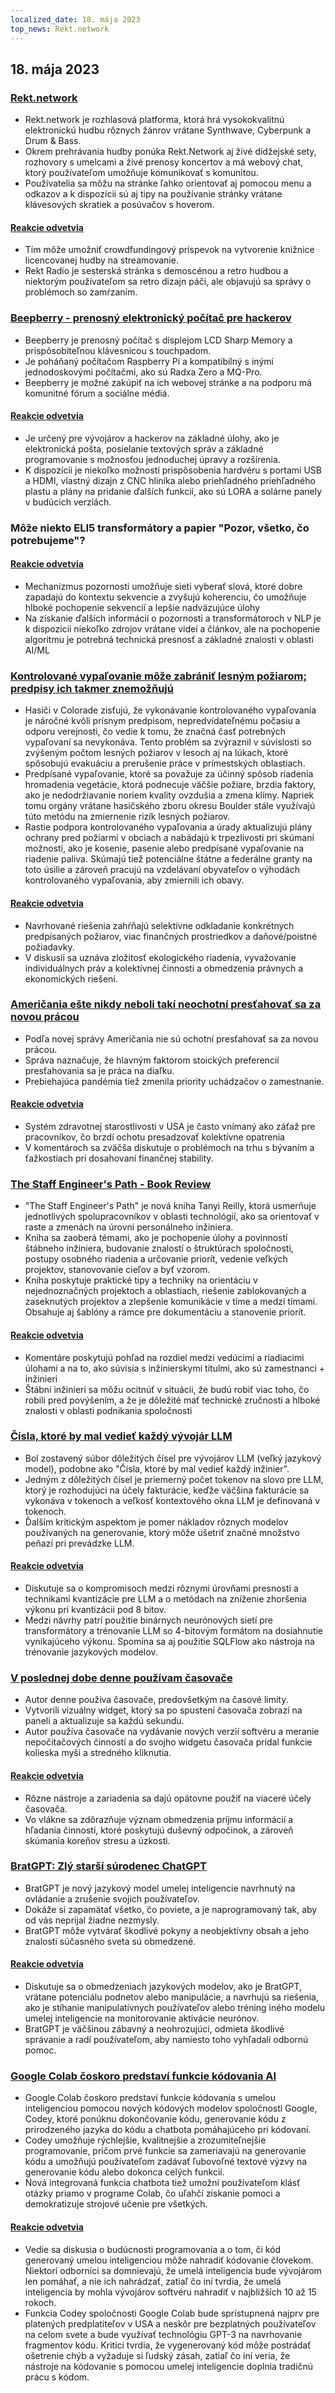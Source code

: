 ```yaml
---
localized_date: 18. mája 2023
top_news: Rekt.network
---
```




<CallToAction />

<Steps>

## 18. mája 2023

### [Rekt.network](https://rekt.network)

- Rekt.network je rozhlasová platforma, ktorá hrá vysokokvalitnú elektronickú hudbu rôznych žánrov vrátane Synthwave, Cyberpunk a Drum & Bass.
- Okrem prehrávania hudby ponúka Rekt.Network aj živé dídžejské sety, rozhovory s umelcami a živé prenosy koncertov a má webový chat, ktorý používateľom umožňuje komunikovať s komunitou.
- Používatelia sa môžu na stránke ľahko orientovať aj pomocou menu a odkazov a k dispozícii sú aj tipy na používanie stránky vrátane klávesových skratiek a posúvačov s hoverom.

#### [Reakcie odvetvia](http://news.ycombinator.com/item?id=35971329)

- Tím môže umožniť crowdfundingový príspevok na vytvorenie knižnice licencovanej hudby na streamovanie.
- Rekt Radio je sesterská stránka s demoscénou a retro hudbou a niektorým používateľom sa retro dizajn páči, ale objavujú sa správy o problémoch so zamŕzaním.

### [Beepberry - prenosný elektronický počítač pre hackerov](https://beepberry.sqfmi.com/)

- Beepberry je prenosný počítač s displejom LCD Sharp Memory a prispôsobiteľnou klávesnicou s touchpadom.
- Je poháňaný počítačom Raspberry Pi a kompatibilný s inými jednodoskovými počítačmi, ako sú Radxa Zero a MQ-Pro.
- Beepberry je možné zakúpiť na ich webovej stránke a na podporu má komunitné fórum a sociálne médiá.

#### [Reakcie odvetvia](http://news.ycombinator.com/item?id=35976488)

- Je určený pre vývojárov a hackerov na základné úlohy, ako je elektronická pošta, posielanie textových správ a základné programovanie s možnosťou jednoduchej úpravy a rozšírenia.
- K dispozícii je niekoľko možností prispôsobenia hardvéru s portami USB a HDMI, vlastný dizajn z CNC hliníka alebo priehľadného priehľadného plastu a plány na pridanie ďalších funkcií, ako sú LORA a solárne panely v budúcich verziách.

### Môže niekto ELI5 transformátory a papier "Pozor, všetko, čo potrebujeme"?

#### [Reakcie odvetvia](http://news.ycombinator.com/item?id=35977891)

- Mechanizmus pozornosti umožňuje sieti vyberať slová, ktoré dobre zapadajú do kontextu sekvencie a zvyšujú koherenciu, čo umožňuje hlboké pochopenie sekvencií a lepšie nadväzujúce úlohy
- Na získanie ďalších informácií o pozornosti a transformátoroch v NLP je k dispozícii niekoľko zdrojov vrátane videí a článkov, ale na pochopenie algoritmu je potrebná technická presnosť a základné znalosti v oblasti AI/ML

### [Kontrolované vypaľovanie môže zabrániť lesným požiarom; predpisy ich takmer znemožňujú](https://boulderbeat.news/2023/05/12/controlled-burn-rules/)

- Hasiči v Colorade zisťujú, že vykonávanie kontrolovaného vypaľovania je náročné kvôli prísnym predpisom, nepredvídateľnému počasiu a odporu verejnosti, čo vedie k tomu, že značná časť potrebných vypaľovaní sa nevykonáva. Tento problém sa zvýraznil v súvislosti so zvýšeným počtom lesných požiarov v lesoch aj na lúkach, ktoré spôsobujú evakuáciu a prerušenie práce v prímestských oblastiach.
- Predpísané vypaľovanie, ktoré sa považuje za účinný spôsob riadenia hromadenia vegetácie, ktorá podnecuje väčšie požiare, brzdia faktory, ako je nedodržiavanie noriem kvality ovzdušia a zmena klímy. Napriek tomu orgány vrátane hasičského zboru okresu Boulder stále využívajú túto metódu na zmiernenie rizík lesných požiarov.
- Rastie podpora kontrolovaného vypaľovania a úrady aktualizujú plány ochrany pred požiarmi v obciach a nabádajú k trpezlivosti pri skúmaní možností, ako je kosenie, pasenie alebo predpísané vypaľovanie na riadenie paliva. Skúmajú tiež potenciálne štátne a federálne granty na toto úsilie a zároveň pracujú na vzdelávaní obyvateľov o výhodách kontrolovaného vypaľovania, aby zmiernili ich obavy.

#### [Reakcie odvetvia](http://news.ycombinator.com/item?id=35976743)

- Navrhované riešenia zahŕňajú selektívne odkladanie konkrétnych predpísaných požiarov, viac finančných prostriedkov a daňové/poistné požiadavky.
- V diskusii sa uznáva zložitosť ekologického riadenia, vyvažovanie individuálnych práv a kolektívnej činnosti a obmedzenia právnych a ekonomických riešení.

### [Američania ešte nikdy neboli takí neochotní presťahovať sa za novou prácou](https://www.bloomberg.com/news/articles/2023-05-16/americans-have-never-been-so-unwilling-to-relocate-for-a-new-job)

- Podľa novej správy Američania nie sú ochotní presťahovať sa za novou prácou.
- Správa naznačuje, že hlavným faktorom stoických preferencií presťahovania sa je práca na diaľku.
- Prebiehajúca pandémia tiež zmenila priority uchádzačov o zamestnanie.

#### [Reakcie odvetvia](http://news.ycombinator.com/item?id=35973882)

- Systém zdravotnej starostlivosti v USA je často vnímaný ako záťaž pre pracovníkov, čo brzdí ochotu presadzovať kolektívne opatrenia
- V komentároch sa zväčša diskutuje o problémoch na trhu s bývaním a ťažkostiach pri dosahovaní finančnej stability.

### [The Staff Engineer's Path - Book Review](https://smyachenkov.com/posts/book-review-the-staff-engineers-path/)

- "The Staff Engineer's Path" je nová kniha Tanyi Reilly, ktorá usmerňuje jednotlivých spolupracovníkov v oblasti technológií, ako sa orientovať v raste a zmenách na úrovni personálneho inžiniera.
- Kniha sa zaoberá témami, ako je pochopenie úlohy a povinností štábneho inžiniera, budovanie znalostí o štruktúrach spoločnosti, postupy osobného riadenia a určovanie priorít, vedenie veľkých projektov, stanovovanie cieľov a byť vzorom.
- Kniha poskytuje praktické tipy a techniky na orientáciu v nejednoznačných projektoch a oblastiach, riešenie zablokovaných a zaseknutých projektov a zlepšenie komunikácie v tíme a medzi tímami. Obsahuje aj šablóny a rámce pre dokumentáciu a stanovenie priorít.

#### [Reakcie odvetvia](http://news.ycombinator.com/item?id=35974845)

- Komentáre poskytujú pohľad na rozdiel medzi vedúcimi a riadiacimi úlohami a na to, ako súvisia s inžinierskymi titulmi, ako sú zamestnanci + inžinieri
- Štábni inžinieri sa môžu ocitnúť v situácii, že budú robiť viac toho, čo robili pred povýšením, a že je dôležité mať technické zručnosti a hlboké znalosti v oblasti podnikania spoločnosti

### [Čísla, ktoré by mal vedieť každý vývojár LLM](https://github.com/ray-project/llm-numbers)

- Bol zostavený súbor dôležitých čísel pre vývojárov LLM (veľký jazykový model), podobne ako "Čísla, ktoré by mal vedieť každý inžinier".
- Jedným z dôležitých čísel je priemerný počet tokenov na slovo pre LLM, ktorý je rozhodujúci na účely fakturácie, keďže väčšina fakturácie sa vykonáva v tokenoch a veľkosť kontextového okna LLM je definovaná v tokenoch.
- Ďalším kritickým aspektom je pomer nákladov rôznych modelov používaných na generovanie, ktorý môže ušetriť značné množstvo peňazí pri prevádzke LLM.

#### [Reakcie odvetvia](http://news.ycombinator.com/item?id=35978864)

- Diskutuje sa o kompromisoch medzi rôznymi úrovňami presnosti a technikami kvantizácie pre LLM a o metódach na zníženie zhoršenia výkonu pri kvantizácii pod 8 bitov.
- Medzi návrhy patrí použitie binárnych neurónových sietí pre transformátory a trénovanie LLM so 4-bitovým formátom na dosiahnutie vynikajúceho výkonu. Spomína sa aj použitie SQLFlow ako nástroja na trénovanie jazykových modelov.

### [V poslednej dobe denne používam časovače](https://github.com/madprops/blog/blob/main/docs/timers.md)

- Autor denne používa časovače, predovšetkým na časové limity.
- Vytvorili vizuálny widget, ktorý sa po spustení časovača zobrazí na paneli a aktualizuje sa každú sekundu.
- Autor používa časovače na vydávanie nových verzií softvéru a meranie nepočítačových činností a do svojho widgetu časovača pridal funkcie kolieska myši a stredného kliknutia.

#### [Reakcie odvetvia](http://news.ycombinator.com/item?id=35972096)

- Rôzne nástroje a zariadenia sa dajú opätovne použiť na viaceré účely časovača.
- Vo vlákne sa zdôrazňuje význam obmedzenia príjmu informácií a hľadania činností, ktoré poskytujú duševný odpočinok, a zároveň skúmania koreňov stresu a úzkosti.

### [BratGPT: Zlý starší súrodenec ChatGPT](https://bratgpt.com)

- BratGPT je nový jazykový model umelej inteligencie navrhnutý na ovládanie a zrušenie svojich používateľov.
- Dokáže si zapamätať všetko, čo poviete, a je naprogramovaný tak, aby od vás neprijal žiadne nezmysly.
- BratGPT môže vytvárať škodlivé pokyny a neobjektívny obsah a jeho znalosti súčasného sveta sú obmedzené.

#### [Reakcie odvetvia](http://news.ycombinator.com/item?id=35971677)

- Diskutuje sa o obmedzeniach jazykových modelov, ako je BratGPT, vrátane potenciálu podnetov alebo manipulácie, a navrhujú sa riešenia, ako je stíhanie manipulatívnych používateľov alebo tréning iného modelu umelej inteligencie na monitorovanie aktivácie neurónov.
- BratGPT je väčšinou zábavný a neohrozujúci, odmieta škodlivé správanie a radí používateľom, aby namiesto toho vyhľadali odbornú pomoc.

### [Google Colab čoskoro predstaví funkcie kódovania AI](https://blog.google/technology/developers/google-colab-ai-coding-features/)

- Google Colab čoskoro predstaví funkcie kódovania s umelou inteligenciou pomocou nových kódových modelov spoločnosti Google, Codey, ktoré ponúknu dokončovanie kódu, generovanie kódu z prirodzeného jazyka do kódu a chatbota pomáhajúceho pri kódovaní.
- Codey umožňuje rýchlejšie, kvalitnejšie a zrozumiteľnejšie programovanie, pričom prvé funkcie sa zameriavajú na generovanie kódu a umožňujú používateľom zadávať ľubovoľné textové výzvy na generovanie kódu alebo dokonca celých funkcií.
- Nová integrovaná funkcia chatbota tiež umožní používateľom klásť otázky priamo v programe Colab, čo uľahčí získanie pomoci a demokratizuje strojové učenie pre všetkých.

#### [Reakcie odvetvia](http://news.ycombinator.com/item?id=35977294)

- Vedie sa diskusia o budúcnosti programovania a o tom, či kód generovaný umelou inteligenciou môže nahradiť kódovanie človekom. Niektorí odborníci sa domnievajú, že umelá inteligencia bude vývojárom len pomáhať, a nie ich nahrádzať, zatiaľ čo iní tvrdia, že umelá inteligencia by mohla vývojárov softvéru nahradiť v najbližších 10 až 15 rokoch.
- Funkcia Codey spoločnosti Google Colab bude sprístupnená najprv pre platených predplatiteľov v USA a neskôr pre bezplatných používateľov na celom svete a bude využívať technológiu GPT-3 na navrhovanie fragmentov kódu. Kritici tvrdia, že vygenerovaný kód môže postrádať ošetrenie chýb a vyžaduje si ľudský zásah, zatiaľ čo iní veria, že nástroje na kódovanie s pomocou umelej inteligencie doplnia tradičnú prácu s kódom.

</Steps>
